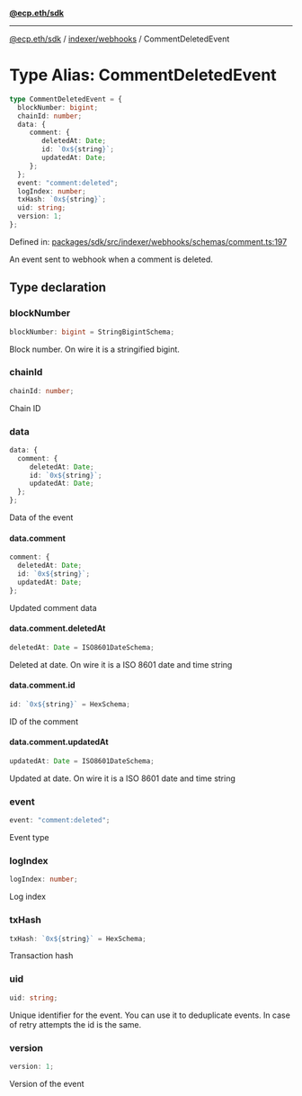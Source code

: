 [**@ecp.eth/sdk**](../../../index.mdx)

***

[@ecp.eth/sdk](/sdk-reference/index.mdx) / [indexer/webhooks](/sdk-reference/indexer/webhooks/index.mdx) / CommentDeletedEvent

# Type Alias: CommentDeletedEvent

```ts
type CommentDeletedEvent = {
  blockNumber: bigint;
  chainId: number;
  data: {
     comment: {
        deletedAt: Date;
        id: `0x${string}`;
        updatedAt: Date;
     };
  };
  event: "comment:deleted";
  logIndex: number;
  txHash: `0x${string}`;
  uid: string;
  version: 1;
};
```

Defined in: [packages/sdk/src/indexer/webhooks/schemas/comment.ts:197](https://github.com/ecp-eth/comments-monorepo/blob/main/packages/sdk/src/indexer/webhooks/schemas/comment.ts#L197)

An event sent to webhook when a comment is deleted.

## Type declaration

### blockNumber

```ts
blockNumber: bigint = StringBigintSchema;
```

Block number. On wire it is a stringified bigint.

### chainId

```ts
chainId: number;
```

Chain ID

### data

```ts
data: {
  comment: {
     deletedAt: Date;
     id: `0x${string}`;
     updatedAt: Date;
  };
};
```

Data of the event

#### data.comment

```ts
comment: {
  deletedAt: Date;
  id: `0x${string}`;
  updatedAt: Date;
};
```

Updated comment data

#### data.comment.deletedAt

```ts
deletedAt: Date = ISO8601DateSchema;
```

Deleted at date. On wire it is a ISO 8601 date and time string

#### data.comment.id

```ts
id: `0x${string}` = HexSchema;
```

ID of the comment

#### data.comment.updatedAt

```ts
updatedAt: Date = ISO8601DateSchema;
```

Updated at date. On wire it is a ISO 8601 date and time string

### event

```ts
event: "comment:deleted";
```

Event type

### logIndex

```ts
logIndex: number;
```

Log index

### txHash

```ts
txHash: `0x${string}` = HexSchema;
```

Transaction hash

### uid

```ts
uid: string;
```

Unique identifier for the event. You can use it to deduplicate events.
In case of retry attempts the id is the same.

### version

```ts
version: 1;
```

Version of the event
